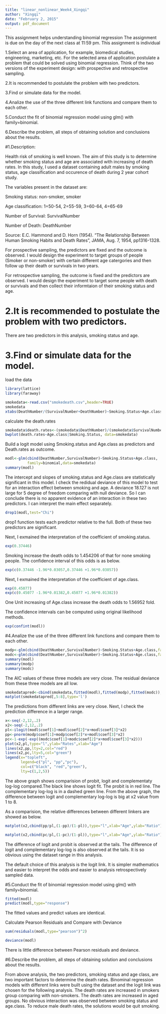```yaml
---
title: "linear_nonlinear_Week4_Xingqi"
author: "Xingqi"
date: "February 2, 2015"
output: pdf_document
---
```


This assignment helps understanding binomial regression
The assignment is due on the day of the next class at 11:59 pm.
This assignment is individual

1.Select an area of application, for example, biomedical studies, engineering, marketing, etc.
For the selected area of application postulate a problem that could be solved using binomial regression. Think of the two versions of the experiment design: with prospective and retrospective sampling.

2.It is recommended to postulate the problem with two predictors.

3.Find or simulate data for the model.

4.Analize the use of the three different link functions and compare them to each other.

5.Conduct the fit of binomial regression model using glm() with family=binomial.

6.Describe the problem, all steps of obtaining solution and conclusions about the results.


#1.Description: 

Health risk of smoking is well known. The aim of this study is to determine whether smoking status and age are associated with increasing of death rates. In this study, I used a dataset containing adult males by smoking status, age classification and occurence of death during 2 year cohort study.  

The variables present in the dataset are:  

Smoking status: non-smoker, smoker

Age classification: 1=50-54, 2=55-59, 3=60-64, 4=65-69 

Number of Survival:  SurvivalNumber

Number of Death: DeathNumber

Source: E.C. Hammond and D. Horn (1954). "The Relationship Between Human Smoking Habits and Death Rates", JAMA, Aug. 7, 1954, pp1316-1328.

For prospective sampling, the predictors are fixed and the outcome is observed. I would design the experiment to target groups of people (Smoker or non-smoker) with certain different age catergories and then follow up their death or survivals in two years.

For retrospective sampling, the outcome is fixed and the predictors are observed. I would design the experiment to target some people with death or survivals and then collect their informtaion of their smoking status and age.
        
# 2.It is recommended to postulate the problem with two predictors.

There are two predictors in this analysis, smoking status and age.

# 3.Find or simulate data for the model.

load the data

```r
library(lattice)
library(faraway)
```


```r
smokedata<-read.csv("smokedeath.csv",header=TRUE)
smokedata
xtabs(DeathNumber/(SurvivalNumber+DeathNumber)~Smoking.Status+Age.class,smokedata)
```

calculate the death.rates

```r
smokedata$death.rates<-(smokedata$DeathNumber)/(smokedata$SurvivalNumber+smokedata$DeathNumber)
bwplot(death.rates~Age.class|Smoking.Status, data=smokedata)
```

Build a logit model using Smoking.status and Age.class as predictors and Death.rates as outcome.


```r
modl<-glm(cbind(DeathNumber,SurvivalNumber)~Smoking.Status+Age.class,
          family=binomial,data=smokedata)
summary(modl)
```

The intercept and slopes of smoking.status and Age.class are statistically significant in this model. I check the redidual deviance of this model to test for an interaction effect between smoking and age. A deviance 18.127 is not large for 5 degree of freedom comparing with null deviance. So I can conclude there is no apparent evidence of an interaction in these two predictors. I can interpret the main effect separately.


```r
drop1(modl,test="Chi")
```

drop1 function tests each predictor relative to the full. Both of these two predictors are significant.

Next, I exmained the interpretation of the coefficient of smoking.status.

```r
exp(0.37446)
```

Smoking increase the death odds to 1.454206 of that for none smoking people. The confidence interval of this odds is as below.

```r
exp(c(0.37446 -1.96*0.03057,0.37446 +1.96*0.03057))
```

Next, I exmained the interpretation of the coefficient of age.class.

```r
exp(0.45077)
exp(c(0.45077 -1.96*0.01382,0.45077 +1.96*0.01382))
```

One Unit increasing of Age.class increase the death odds to 1.56952 fold.

The confidence intervals can be computed using original likelihood methods.

```r
exp(confint(modl))
```


#4.Analize the use of the three different link functions and compare them to each other.


```r

modp<-glm(cbind(DeathNumber,SurvivalNumber)~Smoking.Status+Age.class,family=binomial(link=probit),data=smokedata)
modc<-glm(cbind(DeathNumber,SurvivalNumber)~Smoking.Status+Age.class,family=binomial(link=cloglog),data=smokedata)
summary(modl)
summary(modp)
summary(modc)
```

The AIC values of these three models are very close. The residual deviance from these three models are all low.

```r
smokedatapred<-cbind(smokedata,fitted(modl),fitted(modp),fitted(modc));smokedatapred
matplot(smokedatapred[,5:8],type='l')
```

The predictions from different links are very close. Next, I check the prediction difference in a larger range.


```r
x<-seq(-2,12,.2)
x2<-seq(-2,12,.2)
pl<-ilogit(modl$coef[1]+modl$coef[2]*x+modl$coef[3]*x2)
pp<-pnorm(modp$coef[1]+modp$coef[2]*x+modl$coef[3]*x2)
pc<-1-exp(-exp((modc$coef[1]+modc$coef[2]*x+modl$coef[3]*x2)))
plot(x2,pl,type="l",ylab="Rates",xlab="Age")
lines(x2,pp,lty=2,col="red")
lines(x2,pc,lty=5,col="green")
legend(x="topleft",
       legend=c("pl", "pp","pc"),
       col=c("black", "red","green"),
       lty=c(1,2,5))
```

The above graph shows comparision of probit, logit and complementaty log-log compared.The black line shows logit fit. The probit is in red line. The complementary log-log is in a dashed green line. From the above graph, the difference between logit and complementary log-log is big at x2 value from 1 to 8. 

As a comparision, the relative differences between different linkers are showed as below.

```r
matplot(x2,cbind(pp/pl,(1-pp)/(1-pl)),type="l",xlab="Age",ylab="Ratio")
```

```r
matplot(x2,cbind(pc/pl,(1-pc)/(1-pl)),type="l",xlab="Age",ylab="Ratio")
```

The difference of logit and probit is observed at the tails. The difference of logit and complementary log-log is also observed at the tails. It is so obvious using the dataset range in this analysis. 

The default choice of this analysis is the logit link. It is simpler mathematics and easier to interpret the odds and easier to analysis retrospectively sampled data. 


#5.Conduct the fit of binomial regression model using glm() with family=binomial.

```r
fitted(modl)
predict(modl,type="response")
```

The fitted values and predict values are identical.

Calculate Pearson Residuals and Compare with Deviance

```r
sum(residuals(modl,type="pearson")^2)
```


```r
deviance(modl)
```

There is little difference between Pearson residuals and deviance.

#6.Describe the problem, all steps of obtaining solution and conclusions about the results.

From above analysis, the two predictors, smoking status and age class, are two important factors to determine the death rates. Binominal regression models with different links were built using the dataset and the logit link was chosen for the following analysis. The death rates are increased in smokers group comparing with non-smokers. The death rates are increased in aged groups. No obvious interaction was observed between smoking status and age.class. To reduce male death rates, the solutions would be quit smoking.


